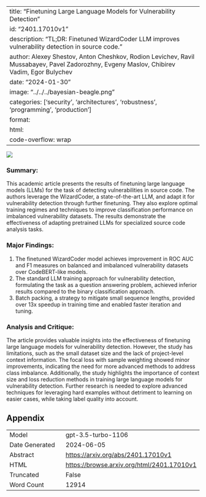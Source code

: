 
---
title: "Finetuning Large Language Models for Vulnerability Detection"
id: "2401.17010v1"
description: "TL;DR: Finetuned WizardCoder LLM improves vulnerability detection in source code."
author: Alexey Shestov, Anton Cheshkov, Rodion Levichev, Ravil Mussabayev, Pavel Zadorozhny, Evgeny Maslov, Chibirev Vadim, Egor Bulychev
date: "2024-01-30"
image: "../../../bayesian-beagle.png"
categories: ['security', 'architectures', 'robustness', 'programming', 'production']
format:
  html:
    code-overflow: wrap
---

![](../../../bayesian-beagle.png)

### Summary:
This academic article presents the results of finetuning large language models (LLMs) for the task of detecting vulnerabilities in source code. The authors leverage the WizardCoder, a state-of-the-art LLM, and adapt it for vulnerability detection through further finetuning. They also explore optimal training regimes and techniques to improve classification performance on imbalanced vulnerability datasets. The results demonstrate the effectiveness of adapting pretrained LLMs for specialized source code analysis tasks.

### Major Findings:
1. The finetuned WizardCoder model achieves improvement in ROC AUC and F1 measures on balanced and imbalanced vulnerability datasets over CodeBERT-like models.
2. The standard LLM training approach for vulnerability detection, formulating the task as a question answering problem, achieved inferior results compared to the binary classification approach.
3. Batch packing, a strategy to mitigate small sequence lengths, provided over 13x speedup in training time and enabled faster iteration and tuning.

### Analysis and Critique:
The article provides valuable insights into the effectiveness of finetuning large language models for vulnerability detection. However, the study has limitations, such as the small dataset size and the lack of project-level context information. The focal loss with sample weighting showed minor improvements, indicating the need for more advanced methods to address class imbalance. Additionally, the study highlights the importance of context size and loss reduction methods in training large language models for vulnerability detection. Further research is needed to explore advanced techniques for leveraging hard examples without detriment to learning on easier cases, while taking label quality into account.

## Appendix

|          |          |
|----------|----------|
| Model     | gpt-3.5-turbo-1106       |
| Date Generated     | 2024-06-05       |
| Abstract | [https://arxiv.org/abs/2401.17010v1](https://arxiv.org/abs/2401.17010v1)        |
| HTML     | [https://browse.arxiv.org/html/2401.17010v1](https://browse.arxiv.org/html/2401.17010v1)       |
| Truncated       | False       |
| Word Count       | 12914       |